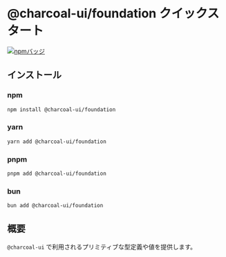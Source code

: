 
<Meta title="foundation/README" />

# @charcoal-ui/foundation クイックスタート

[![npmバッジ](https://img.shields.io/npm/v/@charcoal-ui/foundation?label=%40charcoal-ui%2Ffoundation&style=flat-square&logo=npm)](https://www.npmjs.com/package/@charcoal-ui/foundation)

## インストール

### npm

```bash
npm install @charcoal-ui/foundation
```

### yarn

```bash
yarn add @charcoal-ui/foundation
```

### pnpm

```bash
pnpm add @charcoal-ui/foundation
```

### bun

```bash
bun add @charcoal-ui/foundation
```

## 概要

`@charcoal-ui` で利用されるプリミティブな型定義や値を提供します。
